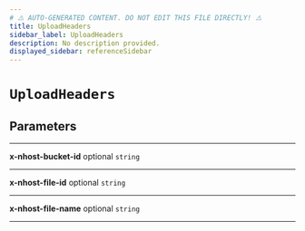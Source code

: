 ```yaml
---
# ⚠️ AUTO-GENERATED CONTENT. DO NOT EDIT THIS FILE DIRECTLY! ⚠️
title: UploadHeaders
sidebar_label: UploadHeaders
description: No description provided.
displayed_sidebar: referenceSidebar
---
```


# `UploadHeaders`

## Parameters

---

**<span className="parameter-name">x-nhost-bucket-id</span>** <span className="optional-status">optional</span> `string`

---

**<span className="parameter-name">x-nhost-file-id</span>** <span className="optional-status">optional</span> `string`

---

**<span className="parameter-name">x-nhost-file-name</span>** <span className="optional-status">optional</span> `string`

---
